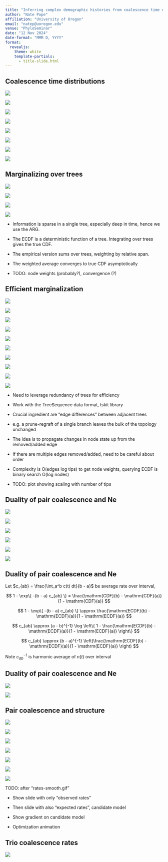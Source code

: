 ```yaml
---
title: "Inferring complex demographic histories from coalescence time distributions"
author: "Nate Pope"
affiliation: "University of Oregon"
email: "natep@uoregon.edu"
venue: "PhyloSeminar"
date: "12 Nov 2024"
date-format: "MMM D, YYYY"
format: 
  revealjs:
    theme: white
    template-partials:
      - title-slide.html
---
```



## Coalescence time distributions

::: {.r-stack}

![](fig/tree-ecdf/tree-0.png){.fragment .current-visible}

![](fig/tree-ecdf/tree-1.png){.fragment .current-visible}

![](fig/tree-ecdf/tree-ecdf-0.png){.fragment .current-visible}

![](fig/tree-ecdf/tree-ecdf-1.png){.fragment .current-visible}

![](fig/tree-ecdf/tree-ecdf-2.png){.fragment .current-visible}

![](fig/tree-ecdf/tree-ecdf-3.png){.fragment .current-visible}

![](fig/tree-ecdf/tree-ecdf-4.png){.fragment .current-visible}

![](fig/tree-ecdf/tree-ecdf-5.png){.fragment .current-visible}

:::


## Marginalizing over trees

::: {.r-stack}

![](fig/marg-ecdf/marg-ecdf-0.png){.fragment .current-visible}

![](fig/marg-ecdf/marg-ecdf-1.png){.fragment .current-visible}

![](fig/marg-ecdf/marg-ecdf-2.png){.fragment .current-visible}

![](fig/marg-ecdf/marg-ecdf-3.png){.fragment .current-visible}

:::

::: {.notes}

- Information is sparse in a single tree, especially deep in time, hence we use the ARG.

- The ECDF is a deterministic function of a tree. Integrating over trees gives the true CDF.

- The empirical version sums over trees, weighting by relative span.

- The weighted average converges to true CDF asymptotically

- TODO: node weights (probably?), convergence (?)

:::


## Efficient marginalization

::: {.r-stack}

![](fig/incr-algo/two-trees-0.png){.fragment .current-visible}

![](fig/incr-algo/two-trees-1.png){.fragment .current-visible}

![](fig/incr-algo/two-trees-2.png){.fragment .current-visible}

![](fig/incr-algo/left-tree-detail-0.png){.fragment .current-visible}

![](fig/incr-algo/left-tree-detail-1.png){.fragment .current-visible}

![](fig/incr-algo/left-tree-detail-2.png){.fragment .current-visible}

![](fig/incr-algo/left-tree-detail-3.png){.fragment .current-visible}

![](fig/incr-algo/left-tree-detail-4.png){.fragment .current-visible}

![](fig/incr-algo/left-tree-detail-5.png){.fragment .current-visible}

![](fig/incr-algo/right-tree-detail-0.png){.fragment .current-visible}

:::

::: {.notes}

- Need to leverage redundancy of trees for efficiency

- Work with the TreeSequence data format, tskit library

- Crucial ingredient are "edge differences" between adjacent trees

- e.g. a prune-regraft of a single branch leaves the bulk of the topology unchanged

- The idea is to propagate changes in node state up from the removed/added edge

- If there are multiple edges removed/added, need to be careful about order

- Complexity is O(edges log tips) to get node weights, querying ECDF is binary search O(log nodes)

- TODO: plot showing scaling with number of tips

:::


## Duality of pair coalescence and Ne

::: {.r-stack}

![](fig/ne-duality/size-to-coal-0.png){.fragment .current-visible}

![](fig/ne-duality/size-to-coal-1.png){.fragment .current-visible}

![](fig/ne-duality/size-to-coal-2.png){.fragment .current-visible}

![](fig/ne-duality/size-to-coal-3.png){.fragment .current-visible}

![](fig/ne-duality/size-to-coal-4.png){.fragment .current-visible}

![](fig/ne-duality/size-to-coal-5.png){.fragment .current-visible}

:::


## Duality of pair coalescence and Ne

::: {.fragment}
Let $c_{ab} = \frac{\int_a^b c(t) dt}{b - a}$ be average rate over interval,
:::

::: {.r-stack}

::: {.fragment .current-visible}
$$
  1 - \exp\{ -(b - a) c_{ab} \} = \frac{\mathrm{CDF}(b) - \mathrm{CDF}(a)}{1 - \mathrm{CDF}(a)} 
$$
:::

::: {.fragment .current-visible}
$$
  1 - \exp\{ -(b - a) c_{ab} \} \approx \frac{\mathrm{ECDF}(b) - \mathrm{ECDF}(a)}{1 - \mathrm{ECDF}(a)}
$$
:::

::: {.fragment .current-visible}
$$
  c_{ab} \approx (a - b)^{-1} \log \left\{ 1 - \frac{\mathrm{ECDF}(b) - \mathrm{ECDF}(a)}{1 - \mathrm{ECDF}(a)} \right\}
$$
:::

::: {.fragment}
$$
  c_{ab} \approx (b - a)^{-1} \left(\frac{\mathrm{ECDF}(b) - \mathrm{ECDF}(a)}{1 - \mathrm{ECDF}(a)} \right)
$$
:::

:::

::: {.fragment}
Note $c_{ab}^{-1}$ is harmonic average of $n(t)$ over interval
:::


## Duality of pair coalescence and Ne


::: {.r-stack}

![](fig/ne-duality/size-to-coal-6.png){.fragment .current-visible}

![](fig/ne-duality/size-to-coal-7.png){.fragment .current-visible}

:::


## Pair coalescence and structure

::: {.r-stack}

![](fig/pair-coal-rates/model.png){.fragment .current-visible}

![](fig/pair-coal-rates/rates-0.png){.fragment .current-visible}

![](fig/pair-coal-rates/rates-1.png){.fragment .current-visible}

![](fig/pair-coal-rates/rates-2.png){.fragment .current-visible}

![](fig/pair-coal-rates/rates-3.png){.fragment .current-visible}

![](fig/pair-coal-rates/rates-smooth.gif){.fragment .current-visible}

![](fig/pair-coal-rates/rates-optim.gif){.fragment .current-visible}

:::


::: {.notes}

TODO: after "rates-smooth.gif"

- Show slide with only "observed rates"

- Then slide with also "expected rates", candidate model

- Show gradient on candidate model

- Optimization animation

:::


## Trio coalescence rates

::: {.r-stack}

![](fig/pair-coal-rates/model.png){.fragment .current-visible}

:::
